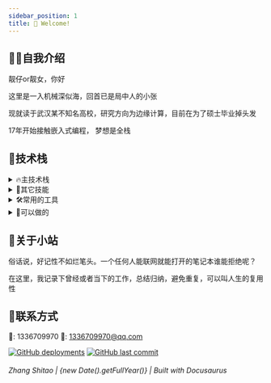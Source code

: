 ```yaml
---
sidebar_position: 1
title: 👋 Welcome!
---
```


<!--truncate-->
<!-- 
  DeviceTabletIcon,
  CodeIcon,
  QuestionMarkCircleIcon,
} from '@heroicons/react/solid';
  Discord as DiscordIcon,
} from '@styled-icons/boxicons-logos';
  ReactIcon,
  FlutterIcon,
  JSIcon,
  AndroidIcon,
  AppleIcon,
  SDKIcon,
  APIIcon,
  ReactRevolveIcon,
  KotlinIcon,
  SwiftIcon,
  ReactNativeIcon,
} from '@site/src/assets/icons';

<!-- Hack for highlighting menu links with anchor tags -->
<!-- 
<HashChange
  onLoad={() => {
    const topLink = document.querySelector(
      'a.menu__link[href="/docs/home/introduction"]'
    );
    if (topLink) {
      topLink.onclick = (e) => {
        document
          .querySelectorAll('a.menu__link')
          ?.forEach((link) => link?.classList.remove('menu__link--active'));
        e.target.classList.add('menu__link--active');
      };
    }
  }}
  onChange={() => {
    const { hash } = window.location;
    if (hash < 2) return;
    document
      .querySelectorAll('a.menu__link')
      ?.forEach((link) => link.classList.remove('menu__link--active'));
    let link =
      document.querySelector(`a.menu__link[href="${hash}"]`) ??
      document.querySelector('a.menu__link[href="/docs/home/introduction"]');
    link?.classList.add('menu__link--active');
  }}
/> -->


<!-- [![GitHub](https://img.shields.io/badge/dynamic/json?label=GitHub&query=%24.data.totalSubs&url=https%3A%2F%2Fapi.spencerwoo.com%2Fsubstats%2F%3Fsource%3Dgithub%26queryKey%3Dlinyuxuanlin&labelColor=555555&color=282c34&longCache=true?&style=for-the-badge)](https://github.com/zhangtag)
[![知乎](https://img.shields.io/badge/dynamic/json?color=282c34&labelColor=0084ff&label=ZHIHU&query=%24.data.totalSubs&url=https%3A%2F%2Fapi.spencerwoo.com%2Fsubstats%2F%3Fsource%3Dzhihu%26queryKey%3Dlinyuxuanlin&longCache=true?&style=for-the-badge)](https://www.zhihu.com/people/linyuxuanlin)
[![sspai](https://img.shields.io/badge/dynamic/json?label=SSPAI&query=%24.data.totalSubs&url=https%3A%2F%2Fapi.spencerwoo.com%2Fsubstats%2F%3Fsource%3Dsspai%26queryKey%3Dpower&color=282c34&labelColor=d71a1b&longCache=true?&style=for-the-badge)](https://sspai.com/u/power/)
[![bilibili](https://img.shields.io/badge/dynamic/json?labelColor=FE7398&label=BILIBILI&query=%24.data.totalSubs&url=https%3A%2F%2Fapi.spencerwoo.com%2Fsubstats%2F%3Fsource%3Dbilibili%26queryKey%3D349536948&color=282c34&longCache=true?&style=for-the-badge)](https://space.bilibili.com/349536948) -->

<!-- ![Top](sys/top_cover.jpg) -->


## 🙋‍♂️自我介绍

靓仔or靓女，你好

这里是一入机械深似海，回首已是局中人的小张

现就读于武汉某不知名高校，研究方向为边缘计算，目前在为了硕士毕业掉头发

17年开始接触嵌入式编程，  梦想是全栈



## 🌈技术栈

<details>
<summary>🔥主技术栈</summary>

- 嵌入式开发

  MCU：STM32、LPC、ESP32、GD32

  MPU：树莓派

  OS：RT-Thread、FreeRTOS、Linux

- 编程语言

  C/C++, Python

- 通信协议

  CAN(CANOpen)、I2C、SPI、TCP/IP等

</details>


<details>
<summary>💫其它技能</summary>

- 3D建模、画图

- 电路图绘制，PCB绘制

- 深度学习：Tensorflow、Pytorch

- 运维相关：Docker，Kubernetes

</details>

<details>
<summary>🛠️常用的工具</summary>

RT-Thread， vscode， python， Git， Keil， SolidWorks，CAD，嘉立创EDA，Altium Designer，Thonny，QT，keyshot，markdown

</details>

<details>
<summary>📣可以做的</summary>

- 嵌入式

  有RT-Thread与FreeRTOS操作系统开发经验，有多线程开发经验，熟悉外围端口以及驱动的编写（ADC、EEPROM、Timer、PWM、GPIO、CAN、UART、I2C、SPI等），曾在项目中为变波特率协议开发软串口驱动。

- 深度学习

  建立自定义模型，数据处理

- 其他

  PCB绘制，MCU外围电路设计，机械设计，系统安装，

</details>



## 🍵关于小站

​	俗话说，好记性不如烂笔头。一个任何人能联网就能打开的笔记本谁能拒绝呢？

​	在这里，我记录下曾经或者当下的工作，总结归纳，避免重复，可以叫人生的复用性



## 📱联系方式

🐧: 1336709970  📮: 1336709970@qq.com



[![GitHub deployments](https://img.shields.io/github/deployments/linyuxuanlin/Wiki_Docusaurus/Production?label=Build&style=flat-square)](https://vercel.com/zhangtag/mywebsite/deployments)
[![GitHub last commit](https://img.shields.io/github/last-commit/linyuxuanlin/Wiki_Docusaurus?color=FCD734&label=Last%20commit&style=flat-square)](https://github.com/zhangtag/zhangtag.github.io/commits/master)

<h6>Zhang Shitao | {new Date().getFullYear()} | Built with Docusaurus</h6>

<!-- ## Recently added

<div className="grid xl:grid-cols-6 gap-4">

<GridLink
  to="/testing/testing/white-box"
  className="xl:col-span-2 py-4"
  title="⬜ White Box"
  subtitle="Added the white box testing page"
/>

<GridLink
  to="/tools/mis-dashboard"
  className="xl:col-span-2 py-4"
  title="🖥️ MIS Dashboard"
  subtitle="Added the MIS dashboard page"
/>
</div> -->

